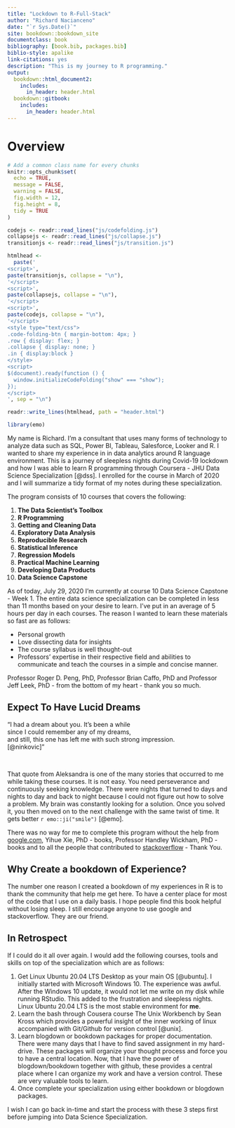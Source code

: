 ```yaml
--- 
title: "Lockdown to R-Full-Stack"
author: "Richard Nacianceno"
date: "`r Sys.Date()`"
site: bookdown::bookdown_site
documentclass: book
bibliography: [book.bib, packages.bib]
biblio-style: apalike
link-citations: yes
description: "This is my journey to R programming."
output:
  bookdown::html_document2:
    includes:
      in_header: header.html
  bookdown::gitbook:
    includes:
      in_header: header.html
---
```


# Overview {-}

```r
# Add a common class name for every chunks
knitr::opts_chunk$set(
  echo = TRUE,
  message = FALSE,
  warning = FALSE, 
  fig.width = 12, 
  fig.height = 8,
  tidy = TRUE
)
```

```r
codejs <- readr::read_lines("js/codefolding.js")
collapsejs <- readr::read_lines("js/collapse.js")
transitionjs <- readr::read_lines("js/transition.js")

htmlhead <- 
  paste('
<script>',
paste(transitionjs, collapse = "\n"),
'</script>
<script>',
paste(collapsejs, collapse = "\n"),
'</script>
<script>',
paste(codejs, collapse = "\n"),
'</script>
<style type="text/css">
.code-folding-btn { margin-bottom: 4px; }
.row { display: flex; }
.collapse { display: none; }
.in { display:block }
</style>
<script>
$(document).ready(function () {
  window.initializeCodeFolding("show" === "show");
});
</script>
', sep = "\n")

readr::write_lines(htmlhead, path = "header.html")
```

```r
library(emo)
```

My name is Richard. I'm a consultant that uses many forms of technology to analyze data such as SQL, Power BI, Tableau, Salesforce, Looker and R. I wanted to share my experience in in data analytics around R language environment.  This is a journey of sleepless nights during Covid-19 lockdown and how I was able to learn R programming through Coursera - JHU Data Science Specialization [@dss]. I enrolled for the course in March of 2020 and I will summarize a tidy format of my notes during these specialization. 

The program consists of 10 courses that covers the following:

1. **The Data Scientist’s Toolbox**
2. **R Programming**
3. **Getting and Cleaning Data**
4. **Exploratory Data Analysis**
5. **Reproducible Research**
6. **Statistical Inference**
7. **Regression Models**
8. **Practical Machine Learning**
9. **Developing Data Products**
10. **Data Science Capstone**

As of today, July 29, 2020 I'm currently at course 10 Data Science Capstone - Week 1. The entire data science specialization can be completed in less than 11 months based on your desire to learn. I've put in an average of 5 hours per day in each courses. The reason I wanted to learn these materials so fast are as follows: 

- Personal growth 
- Love dissecting data for insights
- The course syllabus is well thought-out 
- Professors' expertise in their respective field and abilities to communicate and teach the courses in a simple and concise manner.

Professor Roger D. Peng, PhD, Professor Brian Caffo, PhD and Professor Jeff Leek, PhD - from the bottom of my heart - thank you so much. 

## Expect To Have Lucid Dreams {-}

<div align="center">“I had a dream about you. It's been a while<br>since I could remember any of my dreams,<br>and still, this one has left me with such strong impression.<br>[@ninkovic]"</div>
<br>

That quote from Aleksandra is one of the many stories that occurred to me while taking these courses. It is not easy. You need perseverance and continuously seeking knowledge. There were nights that turned to days and nights to day and back to night because I could not figure out how to solve a problem. My brain was constantly looking for a solution. Once you solved it, you then moved on to the next challenge with the same twist of time. It gets better `r emo::ji("smile")` [@emo].

There was no way for me to complete this program without the help from [google.com](https://google.com), Yihue Xie, PhD - books, Professor Handley Wickham, PhD - books and to all the people that contributed to [stackoverflow](https://stackoverflow.com/) - Thank You.   

## Why Create a bookdown of Experience? {-}

The number one reason I created a bookdown of my experiences in R is to thank the community that help me get here. To have a center place for most of the code that I use on a daily basis. I hope people find this book helpful without losing sleep. I still encourage anyone to use google and stackoverflow. They are our friend.

## In Retrospect {-}

If I could do it all over again. I would add the following courses, tools and skills on top of the specialization which are as follows:

1. Get Linux Ubuntu 20.04 LTS Desktop as your main OS [@ubuntu].  I initially started with Microsoft Windows 10.  The experience was awful. After the Windows 10 update, it would not let me write on my disk while running RStudio. This added to the frustration and sleepless nights. Linux Ubuntu 20.04 LTS is the most stable environment for **me**.  
2. Learn the bash through Cousera course The Unix Workbench by Sean Kross which provides a powerful insight of the inner working of linux accompanied with Git/Github for version control [@unix]. 
3. Learn blogdown or bookdown packages for proper documentation. There were many days that I have to find saved assignment in my hard-drive. These packages will  organize your thought process and force you to have a central location. Now, that I have the power of blogdown/bookdown together with github, these provides a central place where I can organize my work and have a version control. These are very valuable tools to learn.     
4. Once complete your specialization using either bookdown or blogdown packages.  

I wish I can go back in-time and start the process with these 3 steps first before jumping into Data Science Specialization.
